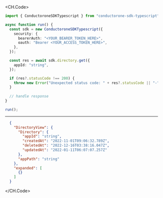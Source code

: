 
<CH.Code>
```typescript Get.ts
import { ConductoroneSDKTypescript } from "conductorone-sdk-typescript";

async function run() {
  const sdk = new ConductoroneSDKTypescript({
    security: {
      bearerAuth: "<YOUR_BEARER_TOKEN_HERE>",
      oauth: "Bearer <YOUR_ACCESS_TOKEN_HERE>",
    },
  });

  const res = await sdk.directory.get({
    appId: "string",
  });

  if (res?.statusCode !== 200) {
    throw new Error("Unexpected status code: " + res?.statusCode || "-");
  }
  
  // handle response
}

run();
```
---

```json Example Response
  {
    "DirectoryView": {
      "Directory": {
        "appId": "string",
        "createdAt": "2022-11-01T09:06:32.789Z",
        "deletedAt": "2022-12-16T03:38:16.047Z",
        "updatedAt": "2022-01-11T06:07:07.257Z"
      },
      "appPath": "string"
    },
    "expanded": [
      {}
    ]
  }
```
</CH.Code>
